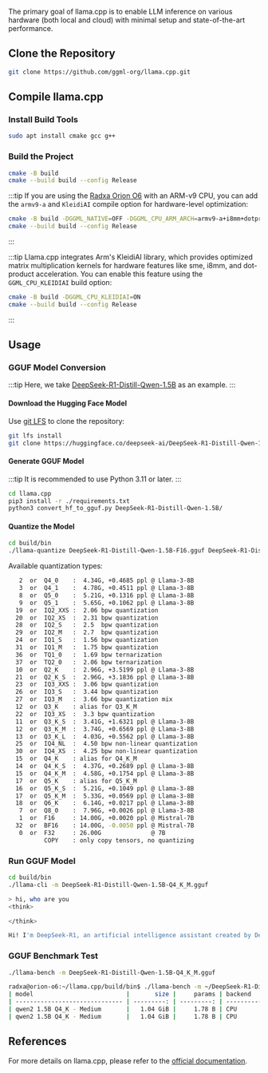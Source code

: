The primary goal of llama.cpp is to enable LLM inference on various hardware (both local and cloud) with minimal setup and state-of-the-art performance.

## Clone the Repository

```bash
git clone https://github.com/ggml-org/llama.cpp.git
```

## Compile llama.cpp

### Install Build Tools

```bash
sudo apt install cmake gcc g++
```

### Build the Project

```bash
cmake -B build
cmake --build build --config Release
```

:::tip
If you are using the [Radxa Orion O6](/orion/o6) with an ARM-v9 CPU, you can add the `armv9-a` and `KleidiAI` compile option for hardware-level optimization:

```bash
cmake -B build -DGGML_NATIVE=OFF -DGGML_CPU_ARM_ARCH=armv9-a+i8mm+dotprod -DGGML_CPU_KLEIDIAI=ON
cmake --build build --config Release
```

:::

:::tip
Llama.cpp integrates Arm's KleidiAI library, which provides optimized matrix multiplication kernels for hardware features like sme, i8mm, and dot-product acceleration.
You can enable this feature using the `GGML_CPU_KLEIDIAI` build option:

```bash
cmake -B build -DGGML_CPU_KLEIDIAI=ON
cmake --build build --config Release
```

:::

## Usage

### GGUF Model Conversion

:::tip
Here, we take [DeepSeek-R1-Distill-Qwen-1.5B](https://huggingface.co/deepseek-ai/DeepSeek-R1-Distill-Qwen-1.5B) as an example.
:::

#### Download the Hugging Face Model

Use [git LFS](https://git-lfs.com/) to clone the repository:

```bash
git lfs install
git clone https://huggingface.co/deepseek-ai/DeepSeek-R1-Distill-Qwen-1.5B
```

#### Generate GGUF Model

:::tip
It is recommended to use Python 3.11 or later.
:::

```bash
cd llama.cpp
pip3 install -r ./requirements.txt
python3 convert_hf_to_gguf.py DeepSeek-R1-Distill-Qwen-1.5B/
```

#### Quantize the Model

```bash
cd build/bin
./llama-quantize DeepSeek-R1-Distill-Qwen-1.5B-F16.gguf DeepSeek-R1-Distill-Qwen-1.5B-Q4_K_M.gguf Q4_K_M
```

Available quantization types:

```bash
   2  or  Q4_0    :  4.34G, +0.4685 ppl @ Llama-3-8B
   3  or  Q4_1    :  4.78G, +0.4511 ppl @ Llama-3-8B
   8  or  Q5_0    :  5.21G, +0.1316 ppl @ Llama-3-8B
   9  or  Q5_1    :  5.65G, +0.1062 ppl @ Llama-3-8B
  19  or  IQ2_XXS :  2.06 bpw quantization
  20  or  IQ2_XS  :  2.31 bpw quantization
  28  or  IQ2_S   :  2.5  bpw quantization
  29  or  IQ2_M   :  2.7  bpw quantization
  24  or  IQ1_S   :  1.56 bpw quantization
  31  or  IQ1_M   :  1.75 bpw quantization
  36  or  TQ1_0   :  1.69 bpw ternarization
  37  or  TQ2_0   :  2.06 bpw ternarization
  10  or  Q2_K    :  2.96G, +3.5199 ppl @ Llama-3-8B
  21  or  Q2_K_S  :  2.96G, +3.1836 ppl @ Llama-3-8B
  23  or  IQ3_XXS :  3.06 bpw quantization
  26  or  IQ3_S   :  3.44 bpw quantization
  27  or  IQ3_M   :  3.66 bpw quantization mix
  12  or  Q3_K    : alias for Q3_K_M
  22  or  IQ3_XS  :  3.3 bpw quantization
  11  or  Q3_K_S  :  3.41G, +1.6321 ppl @ Llama-3-8B
  12  or  Q3_K_M  :  3.74G, +0.6569 ppl @ Llama-3-8B
  13  or  Q3_K_L  :  4.03G, +0.5562 ppl @ Llama-3-8B
  25  or  IQ4_NL  :  4.50 bpw non-linear quantization
  30  or  IQ4_XS  :  4.25 bpw non-linear quantization
  15  or  Q4_K    : alias for Q4_K_M
  14  or  Q4_K_S  :  4.37G, +0.2689 ppl @ Llama-3-8B
  15  or  Q4_K_M  :  4.58G, +0.1754 ppl @ Llama-3-8B
  17  or  Q5_K    : alias for Q5_K_M
  16  or  Q5_K_S  :  5.21G, +0.1049 ppl @ Llama-3-8B
  17  or  Q5_K_M  :  5.33G, +0.0569 ppl @ Llama-3-8B
  18  or  Q6_K    :  6.14G, +0.0217 ppl @ Llama-3-8B
   7  or  Q8_0    :  7.96G, +0.0026 ppl @ Llama-3-8B
   1  or  F16     : 14.00G, +0.0020 ppl @ Mistral-7B
  32  or  BF16    : 14.00G, -0.0050 ppl @ Mistral-7B
   0  or  F32     : 26.00G              @ 7B
          COPY    : only copy tensors, no quantizing
```

### Run GGUF Model

```bash
cd build/bin
./llama-cli -m DeepSeek-R1-Distill-Qwen-1.5B-Q4_K_M.gguf
```

```bash
> hi, who are you
<think>

</think>

Hi! I'm DeepSeek-R1, an artificial intelligence assistant created by DeepSeek. I'm at your service and would be delighted to assist you with any inquiries or tasks you may have.
```

### GGUF Benchmark Test

```bash
./llama-bench -m DeepSeek-R1-Distill-Qwen-1.5B-Q4_K_M.gguf
```

```bash
radxa@orion-o6:~/llama.cpp/build/bin$ ./llama-bench -m ~/DeepSeek-R1-Distill-Qwen-1.5B-Q4_K_M.gguf -t 8
| model                          |       size |     params | backend    | threads |          test |                  t/s |
| ------------------------------ | ---------: | ---------: | ---------- | ------: | ------------: | -------------------: |
| qwen2 1.5B Q4_K - Medium       |   1.04 GiB |     1.78 B | CPU        |       8 |         pp512 |         64.60 ± 0.27 |
| qwen2 1.5B Q4_K - Medium       |   1.04 GiB |     1.78 B | CPU        |       8 |         tg128 |         36.29 ± 0.16 |
```

## References

For more details on llama.cpp, please refer to the [official documentation](https://github.com/ggml-org/llama.cpp).
